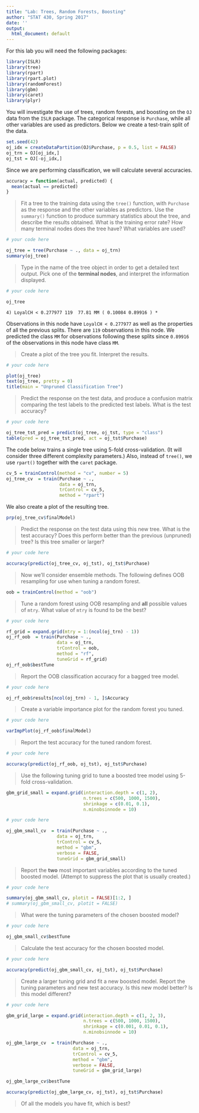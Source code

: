 ---
title: "Lab: Trees, Random Forests, Boosting"
author: "STAT 430, Spring 2017"
date: ''
output:
  html_document: default
---

For this lab you will need the following packages:

```{r, message = FALSE, warning = FALSE}
library(ISLR)
library(tree)
library(rpart)
library(rpart.plot)
library(randomForest)
library(gbm)
library(caret)
library(plyr)
```

You will investigate the use of trees, random forests, and boosting on the `OJ` data from the `ISLR` package. The categorical response is `Purchase`, while all other variables are used as predictors. Below we create a test-train split of the data.

```{r}
set.seed(42)
oj_idx = createDataPartition(OJ$Purchase, p = 0.5, list = FALSE)
oj_trn = OJ[oj_idx,]
oj_tst = OJ[-oj_idx,]
```

Since we are performing classification, we will calculate several accuracies.

```{r}
accuracy = function(actual, predicted) {
  mean(actual == predicted)
}
```

> Fit a tree to the training data using the `tree()` function, with `Purchase` as the response and the other variables as predictors. Use the  `summary()` function to produce summary statistics about the tree, and describe the results obtained. What is the training error rate? How many terminal nodes does the tree have? What variables are used?

```{r}
# your code here
```

```{r, solution = TRUE}
oj_tree = tree(Purchase ~ ., data = oj_trn)
summary(oj_tree)
```

> Type in the name of the tree object in order to get a detailed text output. Pick one of the **terminal nodes**, and interpret the information displayed.

```{r}
# your code here
```

```{r, solution = TRUE}
oj_tree
```

`4) LoyalCH < 0.277977 119  77.81 MM ( 0.10084 0.89916 ) *`

Observations in this node have `LoyalCH < 0.277977` as well as the properties of all the previous splits. There are `119` observations in this node. We predicted the class `MM` for observations following these splits since `0.89916` of the observations in this node have class `MM`.

> Create a plot of the tree you fit. Interpret the results.

```{r}
# your code here
```

```{r, solution = TRUE}
plot(oj_tree)
text(oj_tree, pretty = 0)
title(main = "Unpruned Classification Tree")
```

> Predict the response on the test data, and produce a confusion matrix comparing the test labels to the predicted test labels. What is the test accuracy?

```{r}
# your code here
```

```{r, solution = TRUE}
oj_tree_tst_pred = predict(oj_tree, oj_tst, type = "class")
table(pred = oj_tree_tst_pred, act = oj_tst$Purchase)
```

The code below trains a single tree using 5-fold cross-validation. (It will consider three different complexity parameters.) Also, instead of `tree()`, we use `rpart()` together with the `caret` package.

```{r}
cv_5 = trainControl(method = "cv", number = 5)
oj_tree_cv  = train(Purchase ~ .,
                    data = oj_trn,
                    trControl = cv_5,
                    method = "rpart")
```

We also create a plot of the resulting tree.

```{r}
prp(oj_tree_cv$finalModel)
```

> Predict the response on the test data using this new tree. What is the test accuracy? Does this perform better than the previous (unpruned) tree? Is this tree smaller or larger?

```{r}
# your code here
```

```{r, solution = TRUE}
accuracy(predict(oj_tree_cv, oj_tst), oj_tst$Purchase)
```

> Now we'll consider ensemble methods. The following defines OOB resampling for use when tuning a random forest.

```{r}
oob = trainControl(method = "oob")
```

> Tune a random forest using OOB resampling and **all** possible values of `mtry`. What value of `mtry` is found to be the best?

```{r}
# your code here
```

```{r, solution = TRUE}
rf_grid = expand.grid(mtry = 1:(ncol(oj_trn) - 1))
oj_rf_oob  = train(Purchase ~ .,
                   data = oj_trn,
                   trControl = oob,
                   method = "rf",
                   tuneGrid = rf_grid)
oj_rf_oob$bestTune
```

> Report the OOB classification accuracy for a bagged tree model.

```{r}
# your code here
```

```{r, solution = TRUE}
oj_rf_oob$results[ncol(oj_trn) - 1, ]$Accuracy
```

> Create a variable importance plot for the random forest you tuned.

```{r}
# your code here
```

```{r, solution = TRUE}
varImpPlot(oj_rf_oob$finalModel)
```

> Report the test accuracy for the tuned random forest.

```{r}
# your code here
```

```{r, solution = TRUE}
accuracy(predict(oj_rf_oob, oj_tst), oj_tst$Purchase)
```

> Use the following tuning grid to tune a boosted tree model using 5-fold cross-validation.

```{r}
gbm_grid_small = expand.grid(interaction.depth = c(1, 2),
                             n.trees = c(500, 1000, 1500),
                             shrinkage = c(0.01, 0.1),
                             n.minobsinnode = 10)
```

```{r}
# your code here
```

```{r, solution = TRUE}
oj_gbm_small_cv  = train(Purchase ~ .,
                   data = oj_trn,
                   trControl = cv_5,
                   method = "gbm",
                   verbose = FALSE,
                   tuneGrid = gbm_grid_small)
```

> Report the **two** most important variables according to the tuned boosted model. (Attempt to suppress the plot that is usually created.) 

```{r}
# your code here
```

```{r, solution = TRUE}
summary(oj_gbm_small_cv, plotit = FALSE)[1:2, ]
# summary(oj_gbm_small_cv, plotit = FALSE)
```

> What were the tuning parameters of the chosen boosted model?

```{r}
# your code here
```

```{r, solution = TRUE}
oj_gbm_small_cv$bestTune
```

> Calculate the test accuracy for the chosen boosted model.

```{r}
# your code here
```

```{r, solution = TRUE}
accuracy(predict(oj_gbm_small_cv, oj_tst), oj_tst$Purchase)
```

> Create a larger tuning grid and fit a new boosted model. Report the tuning parameters and new test accuracy. Is this new model better? Is this model different?

```{r}
# your code here
```

```{r, solution = TRUE}
gbm_grid_large = expand.grid(interaction.depth = c(1, 2, 3),
                             n.trees = c(500, 1000, 1500),
                             shrinkage = c(0.001, 0.01, 0.1),
                             n.minobsinnode = 10)

oj_gbm_large_cv  = train(Purchase ~ .,
                         data = oj_trn,
                         trControl = cv_5,
                         method = "gbm",
                         verbose = FALSE,
                         tuneGrid = gbm_grid_large)

oj_gbm_large_cv$bestTune

accuracy(predict(oj_gbm_large_cv, oj_tst), oj_tst$Purchase)
```

> Of all the models you have fit, which is best?

